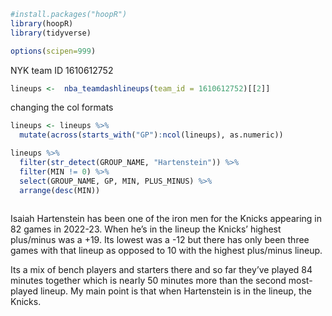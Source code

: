 ```r
#install.packages("hoopR")
library(hoopR)
library(tidyverse)

options(scipen=999)
```
NYK team ID 1610612752
```r
lineups <-  nba_teamdashlineups(team_id = 1610612752)[[2]]
```

changing the col formats
```r

lineups <- lineups %>% 
  mutate(across(starts_with("GP"):ncol(lineups), as.numeric))

```

```r
lineups %>%
  filter(str_detect(GROUP_NAME, "Hartenstein")) %>% 
  filter(MIN != 0) %>% 
  select(GROUP_NAME, GP, MIN, PLUS_MINUS) %>% 
  arrange(desc(MIN))
  
```

Isaiah Hartenstein has been one of the iron men for the Knicks appearing in 82 games in 2022-23. When he's in the lineup the Knicks' highest plus/minus was a +19. Its lowest was a -12 but there has only been three games with that lineup as opposed to 10 with the highest plus/minus lineup.

Its a mix of bench players and starters there and so far they've played 84 minutes together which is nearly 50 minutes more than the second most-played lineup. My main point is that when Hartenstein is in the lineup, the Knicks. 



